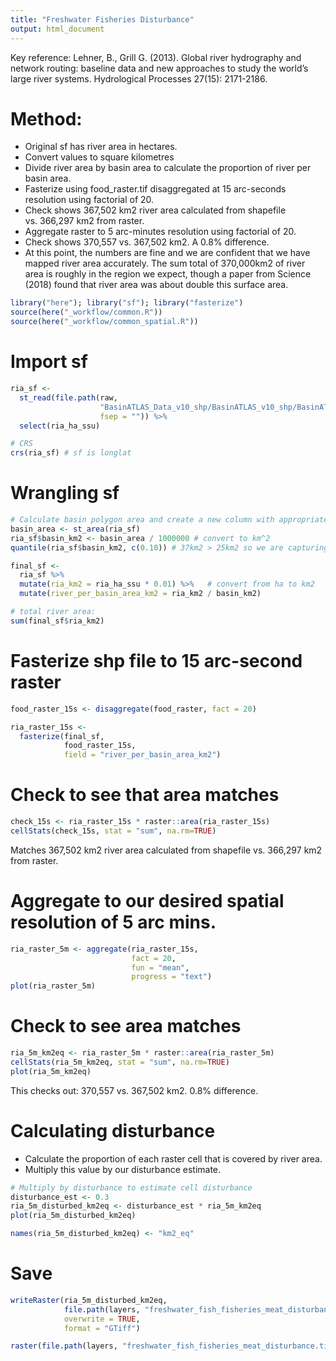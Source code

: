 ```yaml
---
title: "Freshwater Fisheries Disturbance"
output: html_document
---
```




Key reference: 
Lehner, B., Grill G. (2013). Global river hydrography and network routing: 
baseline data and new approaches to study the world’s large river systems. 
Hydrological Processes 27(15): 2171-2186.

# Method:
- Original sf has river area in hectares.
- Convert values to square kilometres
- Divide river area by basin area to calculate the proportion of river per basin area.
- Fasterize using food_raster.tif disaggregated at 15 arc-seconds resolution using factorial of 20.
- Check shows 367,502 km2 river area calculated from shapefile vs. 366,297 km2 from raster.
- Aggregate raster to 5 arc-minutes resolution using factorial of 20.
- Check shows 370,557 vs. 367,502 km2. A 0.8% difference.
- At this point, the numbers are fine and we are confident that we have mapped river area accurately. The sum total of 370,000km2 of river area is roughly in the region we expect, though a paper from Science (2018) found that river area was about double this surface area.

```r
library("here"); library("sf"); library("fasterize")
source(here("_workflow/common.R"))
source(here("_workflow/common_spatial.R"))
```

# Import sf
```r
ria_sf <- 
  st_read(file.path(raw, 
                    "BasinATLAS_Data_v10_shp/BasinATLAS_v10_shp/BasinATLAS_v10_lev09.shp", 
                    fsep = "")) %>% 
  select(ria_ha_ssu)

# CRS
crs(ria_sf) # sf is longlat
```

# Wrangling sf
```r
# Calculate basin polygon area and create a new column with appropriate units
basin_area <- st_area(ria_sf)
ria_sf$basin_km2 <- basin_area / 1000000 # convert to km^2
quantile(ria_sf$basin_km2, c(0.10)) # 37km2 > 25km2 so we are capturing most of the polygons.

final_sf <- 
  ria_sf %>% 
  mutate(ria_km2 = ria_ha_ssu * 0.01) %>%   # convert from ha to km2
  mutate(river_per_basin_area_km2 = ria_km2 / basin_km2)

# total river area:
sum(final_sf$ria_km2)
```

# Fasterize shp file to 15 arc-second raster
```r
food_raster_15s <- disaggregate(food_raster, fact = 20)

ria_raster_15s <- 
  fasterize(final_sf, 
            food_raster_15s,
            field = "river_per_basin_area_km2")
```

# Check to see that area matches
```r
check_15s <- ria_raster_15s * raster::area(ria_raster_15s)
cellStats(check_15s, stat = "sum", na.rm=TRUE)
```
Matches 367,502 km2 river area calculated from shapefile vs. 366,297 km2 from raster.

# Aggregate to our desired spatial resolution of 5 arc mins.
```r
ria_raster_5m <- aggregate(ria_raster_15s, 
                           fact = 20, 
                           fun = "mean", 
                           progress = "text")
plot(ria_raster_5m)
```

# Check to see area matches
```r
ria_5m_km2eq <- ria_raster_5m * raster::area(ria_raster_5m)
cellStats(ria_5m_km2eq, stat = "sum", na.rm=TRUE)
plot(ria_5m_km2eq)
```
This checks out: 370,557 vs. 367,502 km2. 0.8% difference.

# Calculating disturbance
- Calculate the proportion of each raster cell that is covered by river area.
- Multiply this value by our disturbance estimate.
```r
# Multiply by disturbance to estimate cell disturbance
disturbance_est <- 0.3
ria_5m_disturbed_km2eq <- disturbance_est * ria_5m_km2eq
plot(ria_5m_disturbed_km2eq)

names(ria_5m_disturbed_km2eq) <- "km2_eq"
```

# Save 
```r
writeRaster(ria_5m_disturbed_km2eq,
            file.path(layers, "freshwater_fish_fisheries_meat_disturbance.tif"),
            overwrite = TRUE,
            format = "GTiff")

raster(file.path(layers, "freshwater_fish_fisheries_meat_disturbance.tif"))
```

